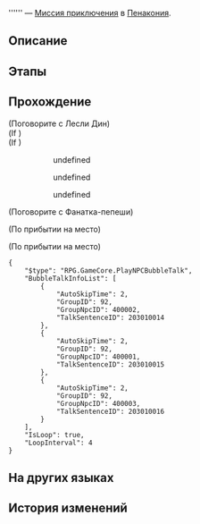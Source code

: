 {{Дополнить|Диалоги.}}
{{Миссия Инфобокс
|id              = 2030003
|Название        = 
|Изображение     = Миссия Освоения .png
|Тип             = Миссия приключения
|События         = 
|Глава           = 
|Условия         = Завершена [[Миссия приключения]] ''[[Космическая суперзвезда]]''
|Персонажи       = Лесли Дин; Первопроходец; Фанат-человек; Фанатка-пепеши; Фанатка-эрудроид
|СтартЛокация    = Золотой миг
|Мир             = Пенакония
|Локации         = Золотой миг
|Предыдущая      = Космическая суперзвезда
|Следующая       = 
|Награды         = Half-Autographed Photo*1
}}
'''''' — [[Миссия приключения]] в [[Пенакония]].

==Описание==
{{Описание|<!--официальное описание из Перекрёстка судеб-->}}

==Этапы==


==Прохождение==
{{Дополнить}}


;(Поговорите с Лесли Дин)
;(If {{cx}}<!--SubMission Finish: 203000113-->)
:<!--Unknown TalkSentence: 203014426-->
:<!--Unknown TalkSentence: 203014427-->
;(If {{cx}}<!--SubMission not Finish: 203000113-->)
:<!--Unknown TalkSentence: 203014401-->
:<!--Unknown TalkSentence: 203014402-->
:<!--Unknown TalkSentence: 203014403-->
:<!--Unknown TalkSentence: 203014404-->
::{{Диалог|Стрелка}} undefined
::{{Диалог|Стрелка}} undefined
::{{Диалог|Стрелка}} undefined

;(Поговорите с Фанатка-пепеши)
<!--Unknown TalkSentence: 203014501-->
<!--Unknown TalkSentence: 203014502-->
<!--Unknown TalkSentence: 203014503-->
<!--Unknown TalkSentence: 203014504-->
;(По прибытии на место)

;(По прибытии на место)
<pre>{
	"$type": "RPG.GameCore.PlayNPCBubbleTalk",
	"BubbleTalkInfoList": [
		{
			"AutoSkipTime": 2,
			"GroupID": 92,
			"GroupNpcID": 400002,
			"TalkSentenceID": 203010014
		},
		{
			"AutoSkipTime": 2,
			"GroupID": 92,
			"GroupNpcID": 400001,
			"TalkSentenceID": 203010015
		},
		{
			"AutoSkipTime": 2,
			"GroupID": 92,
			"GroupNpcID": 400003,
			"TalkSentenceID": 203010016
		}
	],
	"IsLoop": true,
	"LoopInterval": 4
}</pre>
{{Диалог Конец}}

==На других языках==
{{На других языках
|en   = 
|zhs  = 
|zht  = 
|ja   = 
|ko   = 
|es   = 
|fr   = 
|ru   = 
|th   = 
|vi   = 
|de   = 
|id   = 
|pt   = 
}}

==История изменений==
{{История изменений|2.7}}
